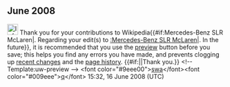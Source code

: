<article id="17971632" title=User talk:WaddleDee72>
	<talkpage id="17971632" title="User talk:WaddleDee72">
== June 2008 ==
[[Image:Information.svg|25px]] Thank you for your contributions to Wikipedia{{#if:Mercedes-Benz SLR McLaren|. Regarding your edit(s) to [[:Mercedes-Benz SLR McLaren]]|. In the future}}, it is recommended that you use the [[Help:Show preview|preview]] button before you save; this helps you find any errors you have made, and prevents clogging up [[Special:Recentchanges|recent changes]] and the [[Wikipedia:page history|page history]]. {{#if:|{{{2}}}|Thank you.}} &lt;!-- Template:uw-preview --&gt; &lt;font color=&quot;#9eee00&quot;&gt;[[User:Swaq|swa]]&lt;/font&gt;&lt;font color=&quot;#009eee&quot;&gt;[[User talk:Swaq|q]]&lt;/font&gt; 15:32, 16 June 2008 (UTC)
	</talkpage>
</article>